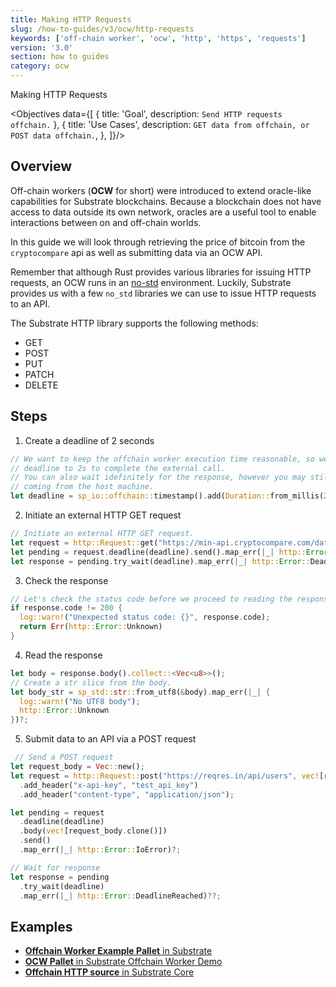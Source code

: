 ```yaml
---
title: Making HTTP Requests
slug: /how-to-guides/v3/ocw/http-requests
keywords: ['off-chain worker', 'ocw', 'http', 'https', 'requests']
version: '3.0'
section: how to guides
category: ocw
---
```


Making HTTP Requests

<Objectives data={[
  {
    title: 'Goal',
    description: `Send HTTP requests offchain.`
  },
  {
    title: 'Use Cases',
    description: `GET data from offchain, or POST data offchain.`,
  },
]}/>

## Overview

Off-chain workers (**OCW** for short) were introduced to extend oracle-like capabilities for Substrate blockchains.
Because a blockchain does not have access to data outside its own network, oracles are a useful tool to enable interactions between on and off-chain worlds.

In this guide we will look through retrieving the price of bitcoin from the `cryptocompare` api as well as submitting data via an OCW API.

Remember that although Rust provides various libraries for issuing HTTP requests, an OCW runs in an [no-std](https://docs.rust-embedded.org/book/intro/no-std.html) environment.
Luckily, Substrate provides us with a few `no_std` libraries we can use to issue HTTP requests to an API. 

The Substrate HTTP library supports the following methods:
- GET
- POST
- PUT
- PATCH
- DELETE

## Steps

1. Create a deadline of 2 seconds

  ```rust
  // We want to keep the offchain worker execution time reasonable, so we set a hard-coded
  // deadline to 2s to complete the external call.
  // You can also wait idefinitely for the response, however you may still get a timeout
  // coming from the host machine.
  let deadline = sp_io::offchain::timestamp().add(Duration::from_millis(2_000));
  ```

2. Initiate an external HTTP GET request

  ```rust
  // Initiate an external HTTP GET request.
  let request = http::Request::get("https://min-api.cryptocompare.com/data/price?fsym=BTC&tsyms=USD");
  let pending = request.deadline(deadline).send().map_err(|_| http::Error::IoError)?;
  let response = pending.try_wait(deadline).map_err(|_| http::Error::DeadlineReached)??;
  ```

3. Check the response

  ```rust
  // Let's check the status code before we proceed to reading the response.
  if response.code != 200 {
    log::warn!("Unexpected status code: {}", response.code);
    return Err(http::Error::Unknown)
  }
  ```

4. Read the response

  ```rust
  let body = response.body().collect::<Vec<u8>>();
  // Create a str slice from the body.
  let body_str = sp_std::str::from_utf8(&body).map_err(|_| {
    log::warn!("No UTF8 body");
    http::Error::Unknown
  })?;
  ```

5. Submit data to an API via a POST request

  ```rust
   // Send a POST request
  let request_body = Vec::new();
  let request = http::Request::post("https://reqres.in/api/users", vec![request_body.clone()])
    .add_header("x-api-key", "test_api_key")
    .add_header("content-type", "application/json");

  let pending = request
    .deadline(deadline)
    .body(vec![request_body.clone()])
    .send()
    .map_err(|_| http::Error::IoError)?;

  // Wait for response
  let response = pending
    .try_wait(deadline)
    .map_err(|_| http::Error::DeadlineReached)??;
  ```

## Examples

- [**Offchain Worker Example Pallet** in Substrate](https://github.com/paritytech/substrate/blob/monthly-2021-12/frame/examples/offchain-worker/src/lib.rs#L568-#L621)
- [**OCW Pallet** in Substrate Offchain Worker Demo](https://github.com/jimmychu0807/substrate-offchain-worker-demo/blob/master/pallets/ocw/src/lib.rs#L363-#L401)
- [**Offchain HTTP source** in Substrate Core](https://github.com/paritytech/substrate/blob/master/primitives/runtime/src/offchain/http.rs#L63-L76)
